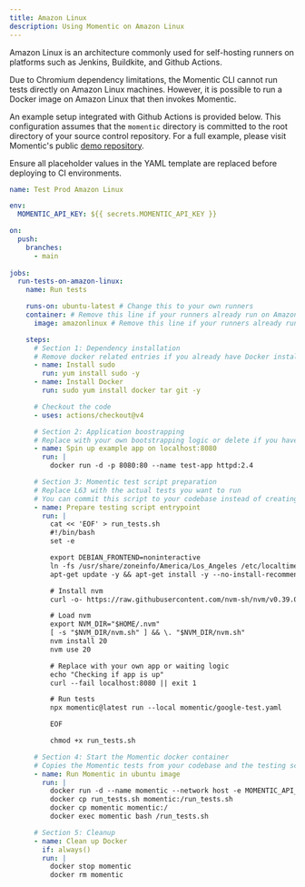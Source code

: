 ```yaml
---
title: Amazon Linux
description: Using Momentic on Amazon Linux
---
```


Amazon Linux is an architecture commonly used for self-hosting runners on platforms such as Jenkins, Buildkite, and Github Actions.

Due to Chromium dependency limitations, the Momentic CLI cannot run tests directly on Amazon Linux machines. However, it is possible to run a Docker image on Amazon Linux that then invokes Momentic.

An example setup integrated with Github Actions is provided below. This configuration assumes that the `momentic` directory is committed to the root directory of your source control repository. For a full example, please visit Momentic's public [demo repository](https://github.com/momentic-ai/momentic-github-actions-demo/blob/main/.github/workflows/test-amazon-linux.yml).

Ensure all placeholder values in the YAML template are replaced before deploying to CI environments.

```yaml
name: Test Prod Amazon Linux

env:
  MOMENTIC_API_KEY: ${{ secrets.MOMENTIC_API_KEY }}

on:
  push:
    branches:
      - main
  
jobs:
  run-tests-on-amazon-linux:
    name: Run tests

    runs-on: ubuntu-latest # Change this to your own runners
    container: # Remove this line if your runners already run on Amazon Linux
      image: amazonlinux # Remove this line if your runners already run on Amazon Linux

    steps:
      # Section 1: Dependency installation
      # Remove docker related entries if you already have Docker installed on your runners
      - name: Install sudo
        run: yum install sudo -y
      - name: Install Docker
        run: sudo yum install docker tar git -y

      # Checkout the code
      - uses: actions/checkout@v4

      # Section 2: Application boostrapping
      # Replace with your own bootstrapping logic or delete if you have a long-lived app
      - name: Spin up example app on localhost:8080
        run: |
          docker run -d -p 8080:80 --name test-app httpd:2.4

      # Section 3: Momentic test script preparation
      # Replace L63 with the actual tests you want to run
      # You can commit this script to your codebase instead of creating it at runtime.
      - name: Prepare testing script entrypoint
        run: |
          cat << 'EOF' > run_tests.sh
          #!/bin/bash
          set -e

          export DEBIAN_FRONTEND=noninteractive
          ln -fs /usr/share/zoneinfo/America/Los_Angeles /etc/localtime
          apt-get update -y && apt-get install -y --no-install-recommends curl ca-certificates

          # Install nvm
          curl -o- https://raw.githubusercontent.com/nvm-sh/nvm/v0.39.0/install.sh | bash

          # Load nvm
          export NVM_DIR="$HOME/.nvm"
          [ -s "$NVM_DIR/nvm.sh" ] && \. "$NVM_DIR/nvm.sh"
          nvm install 20
          nvm use 20

          # Replace with your own app or waiting logic
          echo "Checking if app is up"
          curl --fail localhost:8080 || exit 1

          # Run tests
          npx momentic@latest run --local momentic/google-test.yaml

          EOF

          chmod +x run_tests.sh

      # Section 4: Start the Momentic docker container
      # Copies the Momentic tests from your codebase and the testing script into the container before kicking off the script.
      - name: Run Momentic in ubuntu image
        run: |
          docker run -d --name momentic --network host -e MOMENTIC_API_KEY='${{ secrets.MOMENTIC_API_KEY }}' ubuntu:20.04 sleep infinity
          docker cp run_tests.sh momentic:/run_tests.sh
          docker cp momentic momentic:/
          docker exec momentic bash /run_tests.sh

      # Section 5: Cleanup
      - name: Clean up Docker
        if: always()
        run: |
          docker stop momentic
          docker rm momentic
```